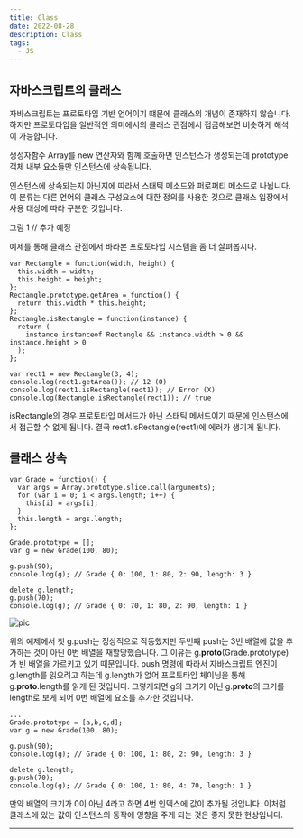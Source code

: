 ```yaml
---
title: Class
date: 2022-08-28
description: Class
tags:
  - JS
---
```


## 자바스크립트의 클래스

자바스크립트는 프로토타입 기반 언어이기 떄문에 클래스의 개념이 존재하지 않습니다.
하지만 프로토타입을 일반적인 의미에서의 클래스 관점에서 접금해보면
비슷하게 해석이 가능합니다.

생성자함수 Array를 new 연산자와 함꼐 호출하면 인스턴스가 생성되는데 prototype 객체 내부
요소들만 인스턴스에 상속됩니다.

인스턴스에 상속되는지 아닌지에 따라서 스태틱 메소드와 퍼로퍼티 메소드로 나뉩니다.
이 분류는 다른 언어의 클래스 구성요소에 대한 정의를 사용한 것으로 클래스 입장에서
사용 대상에 따라 구분한 것입니다.

그림 1 // 추가 예정

예제를 통해 클래스 관점에서 바라본 프로토타입 시스템을 좀 더 살펴봅시다.

```
var Rectangle = function(width, height) {
  this.width = width;
  this.height = height;
};
Rectangle.prototype.getArea = function() {
  return this.width * this.height;
};
Rectangle.isRectangle = function(instance) {
  return (
    instance instanceof Rectangle && instance.width > 0 && instance.height > 0
  );
};

var rect1 = new Rectangle(3, 4);
console.log(rect1.getArea()); // 12 (O)
console.log(rect1.isRectangle(rect1)); // Error (X)
console.log(Rectangle.isRectangle(rect1)); // true
```

isRectangle의 경우 프로토타입 메서드가 아닌 스태틱 메서드이기 때문에 인스턴스에서
접근할 수 없게 됩니다. 결국 rect1.isRectangle(rect1)에 에러가 생기게 됩니다.

## 클래스 상속

```
var Grade = function() {
  var args = Array.prototype.slice.call(arguments);
  for (var i = 0; i < args.length; i++) {
    this[i] = args[i];
  }
  this.length = args.length;
};

Grade.prototype = [];
var g = new Grade(100, 80);

g.push(90);
console.log(g); // Grade { 0: 100, 1: 80, 2: 90, length: 3 }

delete g.length;
g.push(70);
console.log(g); // Grade { 0: 70, 1: 80, 2: 90, length: 1 }
```

![pic](./pic1.png)

위의 예제에서 첫 g.push는 정상적으로 작동했지만 두번쨰 push는 3번 배열에 값을 추가하는 것이 아닌
0번 배열을 재할당했습니다.
그 이유는 g.**proto**(Grade.prototype)가 빈 배열을 가르키고 있기 때문입니다.
push 명령에 따라서 자바스크립트 엔진이 g.length를 읽으려고 하는데 g.length가 없어
프로토타입 체이닝을 통해 g.**proto**.length를 읽게 된 것입니다. 그렇게되면 g의 크기가 아닌
g.**proto**의 크기를 length로 보게 되어 0번 배열에 요소를 추가한 것입니다.

```
...
Grade.prototype = [a,b,c,d];
var g = new Grade(100, 80);

g.push(90);
console.log(g); // Grade { 0: 100, 1: 80, 2: 90, length: 3 }

delete g.length;
g.push(70);
console.log(g); // Grade { 0: 100, 1: 80, 4: 70, length: 1 }
```

만약 배열의 크기가 0이 아닌 4라고 하면 4번 인덱스에 값이 추가될 것입니다. 이처럼 클래스에 있는 값이 인스턴스의 동작에 영향을 주게 되는 것은 좋지 못한 현상입니다.

---
